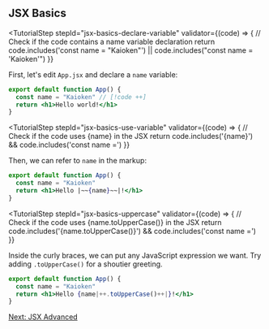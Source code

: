 

## JSX Basics

<TutorialStep 
  stepId="jsx-basics-declare-variable"
  validator={(code) => {
    // Check if the code contains a name variable declaration
    return code.includes('const name = "Kaioken"') || code.includes("const name = 'Kaioken'")
  }}
>
  First, let's edit ``App.jsx`` and declare a ``name`` variable:

  ```jsx
  export default function App() {
    const name = "Kaioken" // [!code ++]
    return <h1>Hello world!</h1>
  }
  ```
</TutorialStep>

<TutorialStep 
  stepId="jsx-basics-use-variable"
  validator={(code) => {
    // Check if the code uses {name} in the JSX
    return code.includes('{name}') && code.includes('const name =')
  }}
>
  Then, we can refer to ``name`` in the markup:

  ```jsx
  export default function App() {
    const name = "Kaioken"
    return <h1>Hello |~~{name}~~|!</h1>
  }
  ```
</TutorialStep>

<TutorialStep 
  stepId="jsx-basics-uppercase"
  validator={(code) => {
    // Check if the code uses {name.toUpperCase()} in the JSX
    return code.includes('{name.toUpperCase()}') && code.includes('const name =')
  }}
>
  Inside the curly braces, we can put any JavaScript expression we want. 
  Try adding ``.toUpperCase()`` for a shoutier greeting.

  ```jsx
  export default function App() {
    const name = "Kaioken"
    return <h1>Hello {name|++.toUpperCase()++|}!</h1>
  }
  ```
</TutorialStep>

<div className="flex justify-end">
  <a href="/tutorial/jsx/advanced" className="link-button">Next: JSX Advanced</a>
</div>
